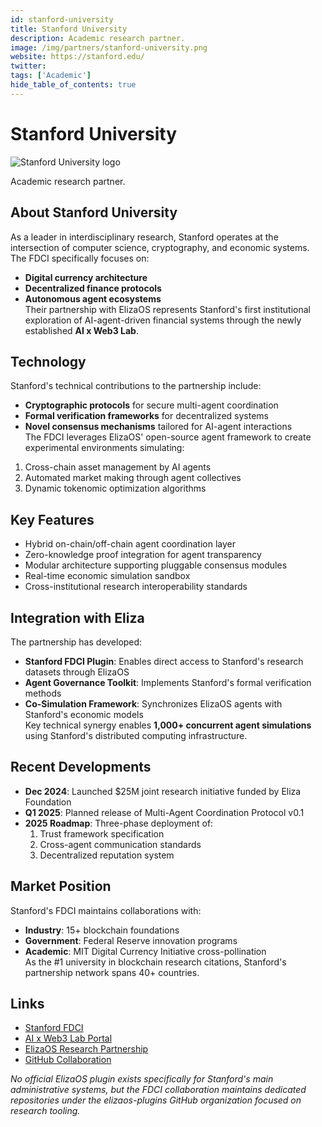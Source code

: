 ```yaml
---
id: stanford-university
title: Stanford University
description: Academic research partner.
image: /img/partners/stanford-university.png
website: https://stanford.edu/
twitter:
tags: ['Academic']
hide_table_of_contents: true
---
```


# Stanford University

<div className="partner-logo">
  <img src="/img/partners/stanford-university.png" alt="Stanford University logo" />
</div>

Academic research partner.

## About Stanford University

As a leader in interdisciplinary research, Stanford operates at the intersection of computer science, cryptography, and economic systems. The FDCI specifically focuses on:

- **Digital currency architecture**
- **Decentralized finance protocols**
- **Autonomous agent ecosystems**  
  Their partnership with ElizaOS represents Stanford's first institutional exploration of AI-agent-driven financial systems through the newly established **AI x Web3 Lab**.

## Technology

Stanford's technical contributions to the partnership include:

- **Cryptographic protocols** for secure multi-agent coordination
- **Formal verification frameworks** for decentralized systems
- **Novel consensus mechanisms** tailored for AI-agent interactions  
  The FDCI leverages ElizaOS' open-source agent framework to create experimental environments simulating:

1. Cross-chain asset management by AI agents
2. Automated market making through agent collectives
3. Dynamic tokenomic optimization algorithms

## Key Features

- Hybrid on-chain/off-chain agent coordination layer
- Zero-knowledge proof integration for agent transparency
- Modular architecture supporting pluggable consensus modules
- Real-time economic simulation sandbox
- Cross-institutional research interoperability standards

## Integration with Eliza

The partnership has developed:

- **Stanford FDCI Plugin**: Enables direct access to Stanford's research datasets through ElizaOS
- **Agent Governance Toolkit**: Implements Stanford's formal verification methods
- **Co-Simulation Framework**: Synchronizes ElizaOS agents with Stanford's economic models  
  Key technical synergy enables **1,000+ concurrent agent simulations** using Stanford's distributed computing infrastructure.

## Recent Developments

- **Dec 2024**: Launched $25M joint research initiative funded by Eliza Foundation
- **Q1 2025**: Planned release of Multi-Agent Coordination Protocol v0.1
- **2025 Roadmap**: Three-phase deployment of:
  1. Trust framework specification
  2. Cross-agent communication standards
  3. Decentralized reputation system

## Market Position

Stanford's FDCI maintains collaborations with:

- **Industry**: 15+ blockchain foundations
- **Government**: Federal Reserve innovation programs
- **Academic**: MIT Digital Currency Initiative cross-pollination  
  As the #1 university in blockchain research citations, Stanford's partnership network spans 40+ countries.

## Links

- [Stanford FDCI](https://fdc.stanford.edu)
- [AI x Web3 Lab Portal](https://aixweb3.stanford.edu)
- [ElizaOS Research Partnership](https://elizaos.ai/stanford)
- [GitHub Collaboration](https://github.com/elizaos-plugins/stanford-fdci)

_No official ElizaOS plugin exists specifically for Stanford's main administrative systems, but the FDCI collaboration maintains dedicated repositories under the elizaos-plugins GitHub organization focused on research tooling._

